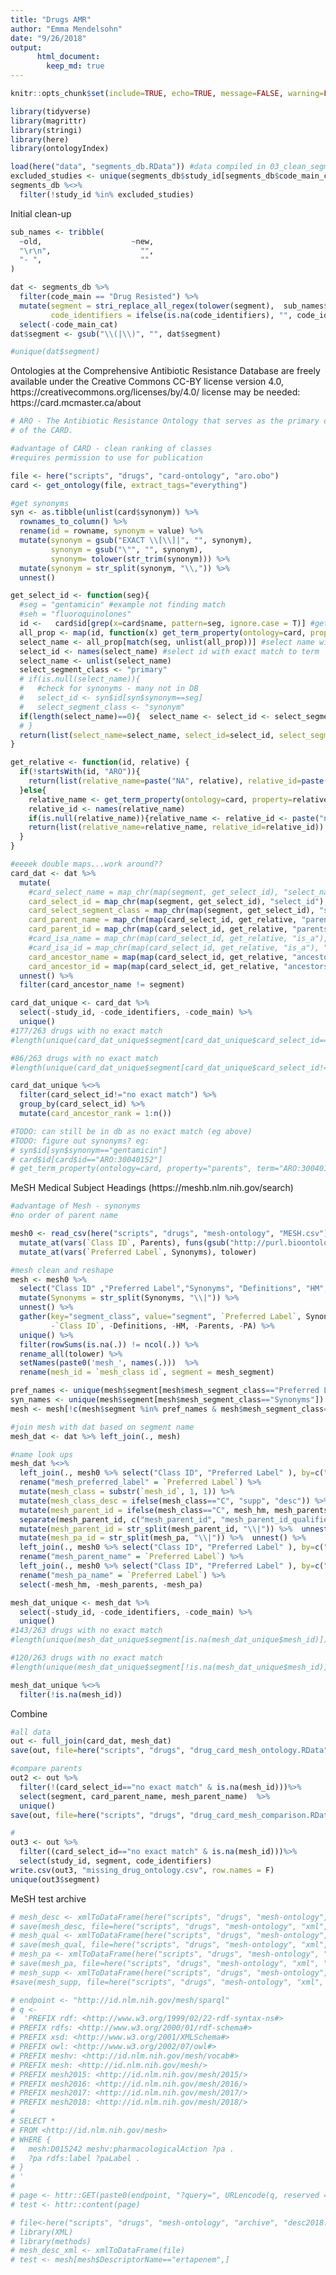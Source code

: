 ```yaml
---
title: "Drugs AMR"
author: "Emma Mendelsohn"
date: "9/26/2018"
output:
      html_document:
        keep_md: true
---
```

```r
knitr::opts_chunk$set(include=TRUE, echo=TRUE, message=FALSE, warning=FALSE)
```

```r
library(tidyverse)
library(magrittr)
library(stringi)
library(here)
library(ontologyIndex)

load(here("data", "segments_db.RData")) #data compiled in 03_clean_segments.r
excluded_studies <- unique(segments_db$study_id[segments_db$code_main_cat=="Exclusion"])
segments_db %<>%
  filter(!study_id %in% excluded_studies) 

```
Initial clean-up
```r

sub_names <- tribble( 
  ~old,                    ~new,
  "\r\n",                    "",
  "- ",                      ""
)

dat <- segments_db %>%
  filter(code_main == "Drug Resisted") %>%
  mutate(segment = stri_replace_all_regex(tolower(segment),  sub_names$old, sub_names$new, vectorize_all = FALSE),
         code_identifiers = ifelse(is.na(code_identifiers), "", code_identifiers)) %>%
  select(-code_main_cat)
dat$segment <- gsub("\\(|\\)", "", dat$segment)

#unique(dat$segment)
```

Ontologies at the Comprehensive Antibiotic Resistance Database are freely available under
the Creative Commons CC-BY license version 4.0, https://creativecommons.org/licenses/by/4.0/
license may be needed: https://card.mcmaster.ca/about
```r
# ARO - The Antibiotic Resistance Ontology that serves as the primary organizing principle 
# of the CARD.

#advantage of CARD - clean ranking of classes
#requires permission to use for publication

file <- here("scripts", "drugs", "card-ontology", "aro.obo")
card <- get_ontology(file, extract_tags="everything")

#get synonyms
syn <- as.tibble(unlist(card$synonym)) %>%
  rownames_to_column() %>%
  rename(id = rowname, synonym = value) %>%
  mutate(synonym = gsub("EXACT \\[\\]|", "", synonym),
         synonym = gsub("\"", "", synonym),
         synonym= tolower(str_trim(synonym))) %>%
  mutate(synonym = str_split(synonym, "\\,")) %>%
  unnest() 

get_select_id <- function(seg){
  #seg = "gentamicin" #example not finding match
  #seh = "fluoroquinolones"
  id <-   card$id[grep(x=card$name, pattern=seg, ignore.case = T)] #get all ids associated with segment term
  all_prop <- map(id, function(x) get_term_property(ontology=card, property="id", term=x, as_names=TRUE))  #get all names
  select_name <- all_prop[match(seg, unlist(all_prop))] #select name with exact match to term
  select_id <- names(select_name) #select id with exact match to term
  select_name <- unlist(select_name)
  select_segment_class <- "primary"
  # if(is.null(select_name)){
  #   #check for synonyms - many not in DB
  #   select_id <- syn$id[syn$synonym==seg]
  #   select_segment_class <- "synonym"
  if(length(select_name)==0){  select_name <- select_id <- select_segment_class <-"no exact match"}
  # }
  return(list(select_name=select_name, select_id=select_id, select_segment_class=select_segment_class))
}

get_relative <- function(id, relative) {
  if(!startsWith(id, "ARO")){
    return(list(relative_name=paste("NA", relative), relative_id=paste("NA", relative)))
  }else{
    relative_name <- get_term_property(ontology=card, property=relative, term=id, as_names=TRUE)
    relative_id <- names(relative_name)
    if(is.null(relative_name)){relative_name <- relative_id <- paste("no", relative, "found")}
    return(list(relative_name=relative_name, relative_id=relative_id))
  }
}

#eeeek double maps...work around??
card_dat <- dat %>%
  mutate(
    #card_select_name = map_chr(map(segment, get_select_id), "select_name"), 
    card_select_id = map_chr(map(segment, get_select_id), "select_id"),
    card_select_segment_class = map_chr(map(segment, get_select_id), "select_segment_class"),
    card_parent_name = map_chr(map(card_select_id, get_relative, "parents"), "relative_name"), 
    card_parent_id = map_chr(map(card_select_id, get_relative, "parents"), "relative_id"),
    #card_isa_name = map_chr(map(card_select_id, get_relative, "is_a"), "relative_name"), #confirmed same as parent
    #card_isa_id = map_chr(map(card_select_id, get_relative, "is_a"), "relative_id"), #confirmed same as parent
    card_ancestor_name = map(map(card_select_id, get_relative, "ancestors"), "relative_name"), 
    card_ancestor_id = map(map(card_select_id, get_relative, "ancestors"), "relative_id"))%>% 
  unnest() %>%
  filter(card_ancestor_name != segment)

card_dat_unique <- card_dat %>%
  select(-study_id, -code_identifiers, -code_main) %>%
  unique()
#177/263 drugs with no exact match
#length(unique(card_dat_unique$segment[card_dat_unique$card_select_id=="no exact match"]))

#86/263 drugs with no exact match
#length(unique(card_dat_unique$segment[card_dat_unique$card_select_id!="no exact match"]))

card_dat_unique %<>%
  filter(card_select_id!="no exact match") %>%
  group_by(card_select_id) %>%
  mutate(card_ancestor_rank = 1:n()) 

#TODO: can still be in db as no exact match (eg above)
#TODO: figure out synonyms? eg:
# syn$id[syn$synonym=="gentamicin"]
# card$id[card$id=="ARO:30040152"]
# get_term_property(ontology=card, property="parents", term="ARO:30040152", as_names=TRUE)

```
MeSH Medical Subject Headings (https://meshb.nlm.nih.gov/search)
```r
#advantage of Mesh - synonyms
#no order of parent name

mesh0 <- read_csv(here("scripts", "drugs", "mesh-ontology", "MESH.csv")) %>% #downloaded from bioportal 
  mutate_at(vars(`Class ID`, Parents), funs(gsub("http://purl.bioontology.org/ontology/MESH/", "", .))) %>%
  mutate_at(vars(`Preferred Label`, Synonyms), tolower) 

#mesh clean and reshape
mesh <- mesh0 %>%
  select("Class ID" ,"Preferred Label","Synonyms", "Definitions", "HM", "Parents", "PA") %>%
  mutate(Synonyms = str_split(Synonyms, "\\|")) %>%
  unnest() %>%
  gather(key="segment_class", value="segment", `Preferred Label`, Synonyms, 
         -`Class ID`, -Definitions, -HM, -Parents, -PA) %>%
  unique() %>%
  filter(rowSums(is.na(.)) != ncol(.)) %>%
  rename_all(tolower) %>%
  setNames(paste0('mesh_', names(.)))  %>%
  rename(mesh_id = `mesh_class id`, segment = mesh_segment)

pref_names <- unique(mesh$segment[mesh$mesh_segment_class=="Preferred Label"])
syn_names <- unique(mesh$segment[mesh$mesh_segment_class=="Synonyms"])
mesh <- mesh[!c(mesh$segment %in% pref_names & mesh$mesh_segment_class=="Synonyms"),] #filter out synonymns that are also primary names

#join mesh with dat based on segment name
mesh_dat <- dat %>% left_join(., mesh) 

#name look ups
mesh_dat %<>%
  left_join(., mesh0 %>% select("Class ID", "Preferred Label" ), by=c("mesh_id"="Class ID")) %>%
  rename("mesh_preferred_label" = `Preferred Label`) %>%
  mutate(mesh_class = substr(`mesh_id`, 1, 1)) %>%
  mutate(mesh_class_desc = ifelse(mesh_class=="C", "supp", "desc")) %>%
  mutate(mesh_parent_id = ifelse(mesh_class=="C", mesh_hm, mesh_parents)) %>%
  separate(mesh_parent_id, c("mesh_parent_id", "mesh_parent_id_qualifier"), "/") %>% #warning is ok
  mutate(mesh_parent_id = str_split(mesh_parent_id, "\\|")) %>%  unnest() %>%
  mutate(mesh_pa_id = str_split(mesh_pa, "\\|")) %>%  unnest() %>%
  left_join(., mesh0 %>% select("Class ID", "Preferred Label" ), by=c("mesh_parent_id"="Class ID")) %>%
  rename("mesh_parent_name" = `Preferred Label`) %>%
  left_join(., mesh0 %>% select("Class ID", "Preferred Label" ), by=c("mesh_pa_id"="Class ID")) %>%
  rename("mesh_pa_name" = `Preferred Label`) %>%
  select(-mesh_hm, -mesh_parents, -mesh_pa)

mesh_dat_unique <- mesh_dat %>%
  select(-study_id, -code_identifiers, -code_main) %>%
  unique()
#143/263 drugs with no exact match
#length(unique(mesh_dat_unique$segment[is.na(mesh_dat_unique$mesh_id)]))

#120/263 drugs with no exact match
#length(unique(mesh_dat_unique$segment[!is.na(mesh_dat_unique$mesh_id)]))

mesh_dat_unique %<>%
  filter(!is.na(mesh_id))  

```
Combine
```r
#all data
out <- full_join(card_dat, mesh_dat)
save(out, file=here("scripts", "drugs", "drug_card_mesh_ontology.RData"))

#compare parents
out2 <- out %>%  
  filter(!(card_select_id=="no exact match" & is.na(mesh_id)))%>%
  select(segment, card_parent_name, mesh_parent_name)  %>%
  unique()
save(out, file=here("scripts", "drugs", "drug_card_mesh_comparison.RData"))

#
out3 <- out %>%
  filter((card_select_id=="no exact match" & is.na(mesh_id)))%>%
  select(study_id, segment, code_identifiers) 
write.csv(out3, "missing_drug_ontology.csv", row.names = F)
unique(out3$segment)
```


MeSH test archive
```r
# mesh_desc <- xmlToDataFrame(here("scripts", "drugs", "mesh-ontology", "xml", "desc2018.xml"))
# save(mesh_desc, file=here("scripts", "drugs", "mesh-ontology", "xml", "desc2018.RData"))
# mesh_qual <- xmlToDataFrame(here("scripts", "drugs", "mesh-ontology", "xml", "qual2018.xml"))
# save(mesh_qual, file=here("scripts", "drugs", "mesh-ontology", "xml", "qual2018.RData"))
# mesh_pa <- xmlToDataFrame(here("scripts", "drugs", "mesh-ontology", "xml", "pa2018.xml"))
# save(mesh_pa, file=here("scripts", "drugs", "mesh-ontology", "xml", "pa2018.RData"))
# mesh_supp <- xmlToDataFrame(here("scripts", "drugs", "mesh-ontology", "xml", "supp2018.xml"))
#save(mesh_supp, file=here("scripts", "drugs", "mesh-ontology", "xml", "supp2018.RData"))

# endpoint <- "http://id.nlm.nih.gov/mesh/sparql"
# q <-
#  'PREFIX rdf: <http://www.w3.org/1999/02/22-rdf-syntax-ns#>
# PREFIX rdfs: <http://www.w3.org/2000/01/rdf-schema#>
# PREFIX xsd: <http://www.w3.org/2001/XMLSchema#>
# PREFIX owl: <http://www.w3.org/2002/07/owl#>
# PREFIX meshv: <http://id.nlm.nih.gov/mesh/vocab#>
# PREFIX mesh: <http://id.nlm.nih.gov/mesh/>
# PREFIX mesh2015: <http://id.nlm.nih.gov/mesh/2015/>
# PREFIX mesh2016: <http://id.nlm.nih.gov/mesh/2016/>
# PREFIX mesh2017: <http://id.nlm.nih.gov/mesh/2017/>
# PREFIX mesh2018: <http://id.nlm.nih.gov/mesh/2018/>
# 
# SELECT * 
# FROM <http://id.nlm.nih.gov/mesh>
# WHERE {
#   mesh:D015242 meshv:pharmacologicalAction ?pa .
#   ?pa rdfs:label ?paLabel .
# }
# '
# 
# page <- httr::GET(paste0(endpoint, "?query=", URLencode(q, reserved = TRUE), "&format=CSV"))
# test <- httr::content(page)

# file<-here("scripts", "drugs", "mesh-ontology", "archive", "desc2018.xml")
# library(XML)
# library(methods)
# mesh_desc_xml <- xmlToDataFrame(file)
# test <- mesh[mesh$DescriptorName=="ertapenem",]
```
